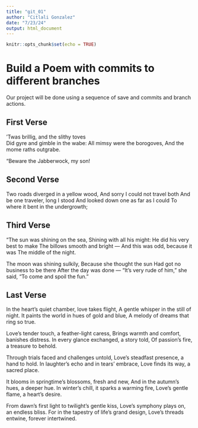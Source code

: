 ```yaml
---
title: "git_01"
author: "Citlali Gonzalez"
date: "7/23/24"
output: html_document
---
```


```r
knitr::opts_chunk$set(echo = TRUE)
```
# Build a Poem with commits to different branches
Our project will be done using a sequence of save and commits and branch actions.
<!-- Do not modify or change any text in "!--" bracketed areas such as this --- these are instructions to
you, if you change any of this the git program will notice it and compromise your git merging strategy !-->

## First Verse   
<!--Put the first five lines of a poem by Lewis Carrol in this section!-->

’Twas brillig, and the slithy toves   
      Did gyre and gimble in the wabe:
All mimsy were the borogoves,
      And the mome raths outgrabe.

“Beware the Jabberwock, my son!

## Second Verse   
<!--Put the first five lines of a poem by Robert Frost here!-->

Two roads diverged in a yellow wood,
And sorry I could not travel both
And be one traveler, long I stood
And looked down one as far as I could
To where it bent in the undergrowth;

## Third Verse   
<!--Put the first two verses of The Walrus and the Carpenter here!-->

"The sun was shining on the sea,
      Shining with all his might:
He did his very best to make
      The billows smooth and bright —
And this was odd, because it was
      The middle of the night.

The moon was shining sulkily,
      Because she thought the sun
Had got no business to be there
      After the day was done —
"It's very rude of him," she said,
      "To come and spoil the fun."

## Last Verse
<!--Put a short poem you created using chatGPT of 20 to 30 lines,here!-->

In the heart's quiet chamber, love takes flight,
A gentle whisper in the still of night.
It paints the world in hues of gold and blue,
A melody of dreams that ring so true.

Love's tender touch, a feather-light caress,
Brings warmth and comfort, banishes distress.
In every glance exchanged, a story told,
Of passion's fire, a treasure to behold.

Through trials faced and challenges untold,
Love's steadfast presence, a hand to hold.
In laughter's echo and in tears' embrace,
Love finds its way, a sacred place.

It blooms in springtime's blossoms, fresh and new,
And in the autumn's hues, a deeper hue.
In winter's chill, it sparks a warming fire,
Love's gentle flame, a heart's desire.

From dawn's first light to twilight's gentle kiss,
Love's symphony plays on, an endless bliss.
For in the tapestry of life's grand design,
Love's threads entwine, forever intertwined.
